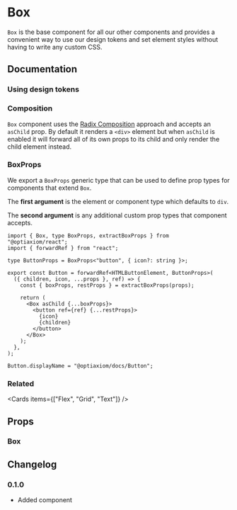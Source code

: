 
# Box

`Box` is the base component for all our other components and provides a convenient way to use our design tokens and set element styles without having to write any custom CSS.

<Links component="box" />

## Documentation

### Using design tokens

<Demo component="box/usage" />

### Composition

`Box` component uses the [Radix Composition](https://www.radix-ui.com/primitives/docs/guides/composition) approach and accepts an `asChild` prop. By default it renders a `<div>` element but when `asChild` is enabled it will forward all of its own props to its child and only render the child element instead.

<Demo component="box/composition-usage" />

### BoxProps

We export a `BoxProps` generic type that can be used to define prop types for components that extend `Box`.

The **first argument** is the element or component type which defaults to `div`.

The **second argument** is any additional custom prop types that component accepts.

```tsx
import { Box, type BoxProps, extractBoxProps } from "@optiaxiom/react";
import { forwardRef } from "react";

type ButtonProps = BoxProps<"button", { icon?: string }>;

export const Button = forwardRef<HTMLButtonElement, ButtonProps>(
  ({ children, icon, ...props }, ref) => {
    const { boxProps, restProps } = extractBoxProps(props);

    return (
      <Box asChild {...boxProps}>
        <button ref={ref} {...restProps}>
          {icon}
          {children}
        </button>
      </Box>
    );
  },
);

Button.displayName = "@optiaxiom/docs/Button";
```

### Related

<Cards items={["Flex", "Grid", "Text"]} />

## Props

### Box

<PropsTable component="Box" />

## Changelog

### 0.1.0

- Added component
